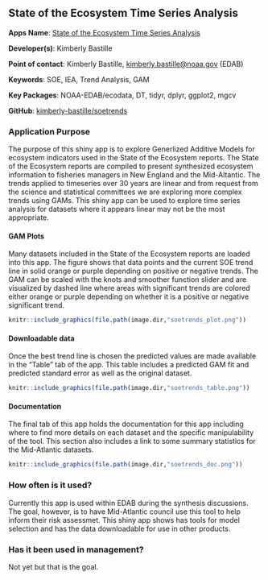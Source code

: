 ## State of the Ecosystem Time Series Analysis

**Apps Name**: [State of the Ecosystem Time Series Analysis](https://github.com/NOAA-EDAB/soetrends)

**Developer(s)**: Kimberly Bastille
  
**Point of contact**: Kimberly Bastille, <kimberly.bastille@noaa.gov> (EDAB)
  
**Keywords**: SOE, IEA, Trend Analysis, GAM

**Key Packages**: NOAA-EDAB/ecodata, DT, tidyr, dplyr, ggplot2, mgcv

**GitHub**: [kimberly-bastille/soetrends](https://github.com/NOAA-EDAB/soetrends)

### Application Purpose

The purpose of this shiny app is to explore Generlized Additive Models for ecosystem indicators used in the State of the Ecosystem reports. The State of the Ecosystem reports are compiled to present synthesized ecosystem information to fisheries managers in New England and the Mid-Altantic. The trends applied to timeseries over 30 years are linear and from request from the science and statistical committees we are exploring more complex trends using GAMs. This shiny app can be used to explore time series analysis for datasets where it appears linear may not be the most appropriate. 


#### GAM Plots

Many datasets included in the State of the Ecosystem reports are loaded into this app. The figure shows that data points and the current SOE trend line in solid orange or purple depending on positive or negative trends. The GAM can be scaled with the knots and smoother function slider and are visualized by dashed line where areas with significant trends are colored either orange or purple depending on whether it is a positive or negative significant trend. 

```r
knitr::include_graphics(file.path(image.dir,"soetrends_plot.png"))
```

#### Downloadable data

Once the best trend line is chosen the predicted values are made available in the "Table" tab of the app. This table includes a predicted GAM fit and predicted standard error as well as the original dataset. 

```r
knitr::include_graphics(file.path(image.dir,"soetrends_table.png"))
```

#### Documentation

The final tab of this app holds the documentation for this app including where to find more details on each dataset and the specific manipulability of the tool. This section also includes a link to some summary statistics for the Mid-Atlantic datasets. 


```r
knitr::include_graphics(file.path(image.dir,"soetrends_doc.png"))
```

### How often is it used?

Currently this app is used within EDAB during the synthesis discussions. The goal, however, is to have Mid-Atlantic council use this tool to help inform their risk assessmet. This shiny app shows has tools for model selection and has the data downloadable for use in other products. 

### Has it been used in management?

Not yet but that is the goal. 

